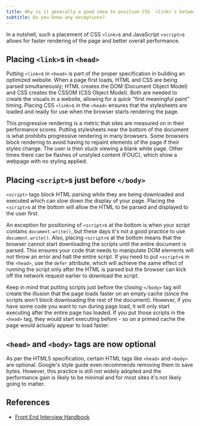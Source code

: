 ```yaml
---
title: Why is it generally a good idea to position CSS `<link>`s between `<head></head>` and JS `<script>`s just before `</body>`?
subtitle: Do you know any exceptions?
---
```


In a nutshell, such a placement of CSS `<link>`s and JavaScript `<script>`s allows for faster rendering of the page and better overall performance.

## Placing `<link>`s in `<head>`

Putting `<link>`s in `<head>` is part of the proper specification in building an optimized website. When a page first loads, HTML and CSS are being parsed simultaneously; HTML creates the DOM (Document Object Model) and CSS creates the CSSOM (CSS Object Model). Both are needed to create the visuals in a website, allowing for a quick "first meaningful paint" timing. Placing CSS `<link>`s in the `<head>` ensures that the stylesheets are loaded and ready for use when the browser starts rendering the page.

This progressive rendering is a metric that sites are measured on in their performance scores. Putting stylesheets near the bottom of the document is what prohibits progressive rendering in many browsers. Some browsers block rendering to avoid having to repaint elements of the page if their styles change. The user is then stuck viewing a blank white page. Other times there can be flashes of unstyled content (FOUC), which show a webpage with no styling applied.

## Placing `<script>`s just before `</body>`

`<script>` tags block HTML parsing while they are being downloaded and executed which can slow down the display of your page. Placing the `<script>`s at the bottom will allow the HTML to be parsed and displayed to the user first.

An exception for positioning of `<script>`s at the bottom is when your script contains `document.write()`, but these days it's not a good practice to use `document.write()`. Also, placing `<script>`s at the bottom means that the browser cannot start downloading the scripts until the entire document is parsed. This ensures your code that needs to manipulate DOM elements will not throw an error and halt the entire script. If you need to put `<script>`s in the `<head>`, use the `defer` attribute, which will achieve the same effect of running the script only after the HTML is parsed but the browser can kick off the network request earlier to download the script.

Keep in mind that putting scripts just before the closing `</body>` tag will create the illusion that the page loads faster on an empty cache (since the scripts won't block downloading the rest of the document). However, if you have some code you want to run during page load, it will only start executing after the entire page has loaded. If you put those scripts in the `<head>` tag, they would start executing before - so on a primed cache the page would actually appear to load faster.

## `<head>` and `<body>` tags are now optional

As per the HTML5 specification, certain HTML tags like `<head>` and `<body>` are optional. Google's style guide even recommends removing them to save bytes. However, this practice is still not widely adopted and the performance gain is likely to be minimal and for most sites it's not likely going to matter.

## References

- [Front End Interview Handbook](https://www.frontendinterviewhandbook.com/html-questions)
